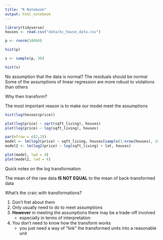 ```yaml
---
title: "R Notebook"
output: html_notebook
---
```


```r
library(tidyverse)
houses <- read.csv("data/kc_house_data.csv")

p <- rnorm(10000)

hist(p)

s <- sample(p, 30)

hist(s)
```

No assumption that the data is normal?
The residuals should be normal
Some of the assumptions of linear regression are more robust to violations than others

Why then transform?

The most important reason is to make our model meet the assumptions

```r
hist(log(houses$price))

plot(log(price) ~ sqrt(sqft_living), houses)
plot(log(price) ~ log(sqft_living), houses)

par(mfrow = c(2,2))
model <- lm(log2(price) ~ sqft_living, houses[sample(1:nrow(houses), 100), ])
model2 <- lm(log2(price) ~ log(sqft_living) + lat, houses)

plot(model, lwd = 4)
plot(model2, lwd = 4)

```


Quick notes on the log transformation


The mean of the raw data __IS NOT EQUAL__ to the mean of back-transformed data


What's the craic with transformations?

1. Don't fret about them
2. Only usually need to do to meet assumptions
3. __However__ in meeting the assumptions there may be a trade-off involved
    - especially in terms of interpretation
4. You don't need to know how the transform works
    - you just need a way of "link" the transformed units into a reasonable unit






